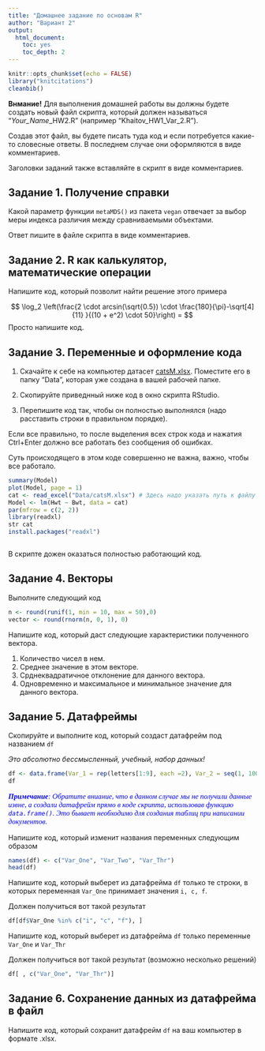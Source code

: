 ```yaml
---
title: "Домашнее задание по основам R"
author: "Вариант 2"
output:
  html_document:
    toc: yes
    toc_depth: 2
---
```


```r
knitr::opts_chunk$set(echo = FALSE)
library("knitcitations")
cleanbib()

```

**Внмание!** Для выполнения домашней работы вы должны будете создать новый файл скрипта, который должен называться "*Your_Name*_HW2.R" (например "Khaitov_HW1_Var_2.R"). 

Создав этот файл, вы будете писать туда код и если потребуется какие-то словесные ответы. В последнем случае они оформляются в виде комментариев. 

Заголовки заданий также вставляйте в скрипт в виде комментариев.



## **Задание 1.** Получение справки

Какой параметр функции `metaMDS()` из пакета `vegan` отвечает за выбор меры индекса различия между сравниваемыми объектами.  

Ответ пишите в файле скрипта в виде комментариев.


## **Задание 2.** R как калькулятор, математические операции


Напишите код, который позволит найти решение этого примера

$$
\log_2 \left(\frac{2 \cdot arcsin(\sqrt{0.5}) \cdot \frac{180}{\pi}-\sqrt[4]{11} }{(10 + e^2) \cdot 50}\right) =
$$
Просто напишите код. 


## **Задание 3.** Переменные и оформление кода

1. Cкачайте к себе на компьютер датасет [catsM.xlsx](data/catsM.xlsx). Поместите его в папку "Data", которая уже создана в вашей рабочей папке. 

2. Скопируйте приведнный ниже код в окно скрипта RStudio.

3. Перепишите код так, чтобы он полностью выполнялся (надо расставить строки в правильном порядке).

Если все правильно, то после выделения всех строк кода и нажатия Ctrl+Enter должно все работать без сообщения об ошибках. 

Суть происходящего в этом коде совершенно не важна, важно, чтобы все работало.

```r
summary(Model)
plot(Model, page = 1)
cat <- read_excel("Data/catsM.xlsx") # Здесь надо указать путь к файлу на вашем компьютере 
Model <- lm(Hwt ~ Bwt, data = cat)
par(mfrow = c(2, 2))
library(readxl)
str cat
install.packages("readxl")



```


В скрипте дожен оказаться полностью работающий код.


## **Задание 4.** Векторы{.smaller} 

Выполните следующий код

```r
n <- round(runif(1, min = 10, max = 50),0)
vector <- round(rnorm(n, 0, 1), 0)
```

Напишите код, который даст следующие характеристики полученного вектора.

1. Количество чисел в нем.   
2. Среднее значение в этом векторе.   
3. Срднеквадратичное отклонение для данного вектора.
4. Одновременно и максимальное и минимальное значение для данного вектора.


## **Задание 5.** Датафреймы{.smaller}

Скопируйте и выполните код, который создаст датафрейм под названием `df`

*Это абсолютно бессмысленный, учебный, набор данных!*

```r
df <- data.frame(Var_1 = rep(letters[1:9], each =2), Var_2 = seq(1, 100, length.out = 18), Var_3 = NA)
df
```


<p style="font-family: times, serif; font-size:11pt; font-style:italic; color:blue">
**Примечание**: Обратите вниание, что в данном случае мы не получили данные извне, а создали датафрейм прямо в коде скрипта, использовав функцию `data.frame()`. Это бывает необходимо для создания таблиц при написании документов. 
</p>




Напишите код, который изменит названия переменных следующим образом

```r
names(df) <- c("Var_One", "Var_Two", "Var_Thr")
head(df)
```


Напишите код, который выберет из датафрейма `df` только те строки, в которых переменная `Var_One` принимает значения `i, c, f`.

Должен получиться вот такой результат

```r
df[df$Var_One %in% c("i", "c", "f"), ]
```


Напишите код, который выберет из датафрейма `df` только переменные `Var_One` и `Var_Thr`

Должен получиться вот такой результат (возможно несколько решений)

```r
df[ , c("Var_One", "Var_Thr")]
```



## **Задание 6.** Сохранение данных из датафрейма в файл {.smaller}
Напишите код, который сохранит датафрейм `df` на ваш компьютер в формате .xlsx. 



